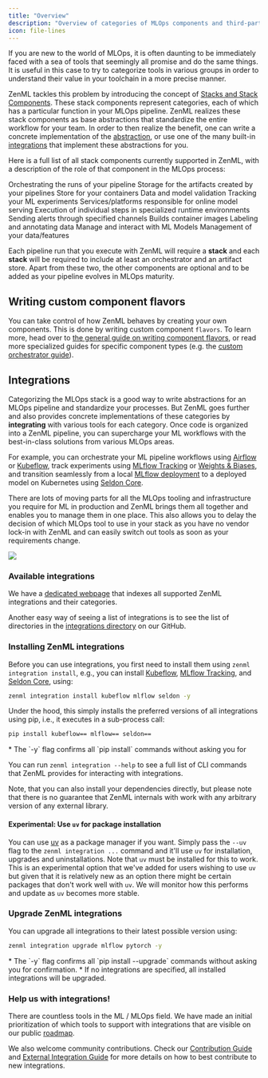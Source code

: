 ```yaml
---
title: "Overview"
description: "Overview of categories of MLOps components and third-party integrations."
icon: file-lines
---
```


If you are new to the world of MLOps, it is often daunting to be immediately faced with a sea of tools that seemingly all promise and do the same things. It is useful in this case to try to categorize tools in various groups in order to understand their value in your toolchain in a more precise manner.

ZenML tackles this problem by introducing the concept of [Stacks and Stack Components](/v/0.70.0/versions/0.66.0/user-guide/production-guide/understand-stacks). These stack components represent categories, each of which has a particular function in your MLOps pipeline. ZenML realizes these stack components as base abstractions that standardize the entire workflow for your team. In order to then realize the benefit, one can write a concrete implementation of the [abstraction](/v/0.70.0/versions/0.66.0/how-to/stack-deployment/implement-a-custom-stack-component), or use one of the many built-in [integrations](/v/0.70.0/versions/0.66.0/stack-components/component-guide) that implement these abstractions for you.

Here is a full list of all stack components currently supported in ZenML, with a description of the role of that component in the MLOps process:

<CardGroup cols={3}>
<Card title="Orchestrator" icon="sitemap" href="/v/0.70.0/versions/0.66.0/stack-components/orchestrators">
 Orchestrating the runs of your pipeline
 </Card>
 <Card title="Artifact Store" icon="box-archive" href="/v/0.70.0/versions/0.66.0/stack-components/artifact-stores">
  Storage for the artifacts created by your pipelines
  </Card>
  <Card title="Container Registry" icon="docker" href="/v/0.70.0/versions/0.66.0/stack-components/container-registries">
   Store for your containers
   </Card>
  <Card title="Data Validator" icon="check-double" href="/v/0.70.0/versions/0.66.0/stack-components/data-validators">
  Data and model validation
  </Card>
  <Card title="Experiment Tracker" icon="flask" href="/v/0.70.0/versions/0.66.0/stack-components/experiment-trackers">
  Tracking your ML experiments
  </Card> <Card title="Model Deployer" icon="rocket" href="/v/0.70.0/versions/0.66.0/stack-components/model-deployers">
  Services/platforms responsible for online model serving
  </Card>
  <Card title="Step Operator" icon="gear" href="/v/0.70.0/versions/0.66.0/stack-components/step-operators">
  Execution of individual steps in specialized runtime environments
  </Card>
  <Card title="Alerter" icon="bell" href="/v/0.70.0/versions/0.66.0/stack-components/alerters">
   Sending alerts through specified channels
  </Card> <Card title="Image Builder" icon="image" href="/v/0.70.0/versions/0.66.0/stack-components/image-builders">
  Builds container images
  </Card> <Card title="Annotator" icon="tags" href="/v/0.70.0/versions/0.66.0/stack-components/annotators">
  Labeling and annotating data
  </Card>
  <Card title="Model Registry" icon="database" href="/v/0.70.0/versions/0.66.0/stack-components/model-registries">
  Manage and interact with ML Models
  </Card>
   <Card title="Feature Store" icon="layer-group" href="/v/0.70.0/versions/0.66.0/stack-components/feature-stores">
   Management of your data/features
    </Card>
</CardGroup>

Each pipeline run that you execute with ZenML will require a **stack** and each **stack** will be required to include at least an orchestrator and an artifact store. Apart from these two, the other components are optional and to be added as your pipeline evolves in MLOps maturity.

## Writing custom component flavors

You can take control of how ZenML behaves by creating your own components. This is done by writing custom component `flavors`. To learn more, head over to [the general guide on writing component flavors](/v/0.70.0/versions/0.66.0/how-to/stack-deployment/implement-a-custom-stack-component), or read more specialized guides for specific component types (e.g. the [custom orchestrator guide](/v/0.70.0/versions/0.66.0/stack-components/orchestrators/custom)).

## Integrations

Categorizing the MLOps stack is a good way to write abstractions for an MLOps pipeline and standardize your processes. But ZenML goes further and also provides concrete implementations of these categories by **integrating** with various tools for each category. Once code is organized into a ZenML pipeline, you can supercharge your ML workflows with the best-in-class solutions from various MLOps areas.

For example, you can orchestrate your ML pipeline workflows using [Airflow](/v/0.70.0/versions/0.66.0/stack-components/orchestrators/airflow) or [Kubeflow](/v/0.70.0/versions/0.66.0/stack-components/orchestrators/kubeflow), track experiments using [MLflow Tracking](/v/0.70.0/versions/0.66.0/stack-components/experiment-trackers/mlflow) or [Weights & Biases](/v/0.70.0/versions/0.66.0/stack-components/experiment-trackers/wandb), and transition seamlessly from a local [MLflow deployment](/v/0.70.0/versions/0.66.0/stack-components/model-deployers/mlflow) to a deployed model on Kubernetes using [Seldon Core](/v/0.70.0/versions/0.66.0/stack-components/model-deployers/seldon).

There are lots of moving parts for all the MLOps tooling and infrastructure you require for ML in production and ZenML brings them all together and enables you to manage them in one place. This also allows you to delay the decision of which MLOps tool to use in your stack as you have no vendor lock-in with ZenML and can easily switch out tools as soon as your requirements change.

<Frame caption="ZenML is the glue">
  <img src="/images/stack-components/stack-components-1.avif"/>
</Frame>


### Available integrations

We have a [dedicated webpage](https://zenml.io/integrations) that indexes all supported ZenML integrations and their categories.

Another easy way of seeing a list of integrations is to see the list of directories in the [integrations directory](https://github.com/zenml-io/zenml/tree/main/src/zenml/integrations) on our GitHub.

### Installing ZenML integrations

Before you can use integrations, you first need to install them using `zenml integration install`, e.g., you can install [Kubeflow](/v/0.70.0/versions/0.66.0/stack-components/orchestrators/kubeflow), [MLflow Tracking](/v/0.70.0/versions/0.66.0/stack-components/experiment-trackers/mlflow), and [Seldon Core](/v/0.70.0/versions/0.66.0/stack-components/model-deployers/seldon), using:

```bash
zenml integration install kubeflow mlflow seldon -y
```

Under the hood, this simply installs the preferred versions of all integrations using pip, i.e., it executes in a sub-process call:

```bash
pip install kubeflow== mlflow== seldon==
```

<Info>
* The `-y` flag confirms all `pip install` commands without asking you for

You can run `zenml integration --help` to see a full list of CLI commands that ZenML provides for interacting with integrations.
</Info>

Note, that you can also install your dependencies directly, but please note that there is no guarantee that ZenML internals with work with any arbitrary version of any external library.

#### Experimental: Use `uv` for package installation

You can use [uv](https://github.com/astral-sh/uv) as a package manager if you want. Simply pass the `--uv` flag to the `zenml integration ...` command and it'll use `uv` for installation, upgrades and uninstallations. Note that `uv` must be installed for this to work. This is an experimental option that we've added for users wishing to use `uv` but given that it is relatively new as an option there might be certain packages that don't work well with `uv`. We will monitor how this performs and update as `uv` becomes more stable.

### Upgrade ZenML integrations

You can upgrade all integrations to their latest possible version using:

```bash
zenml integration upgrade mlflow pytorch -y
```

<Info>
* The `-y` flag confirms all `pip install --upgrade` commands without asking you for confirmation.
* If no integrations are specified, all installed integrations will be upgraded.
</Info>

### Help us with integrations!

There are countless tools in the ML / MLOps field. We have made an initial prioritization of which tools to support with integrations that are visible on our public [roadmap](https://zenml.io/roadmap).

We also welcome community contributions. Check our [Contribution Guide](https://github.com/zenml-io/zenml/blob/main/CONTRIBUTING.md) and [External Integration Guide](https://github.com/zenml-io/zenml/blob/main/src/zenml/integrations/README.md) for more details on how to best contribute to new integrations.

